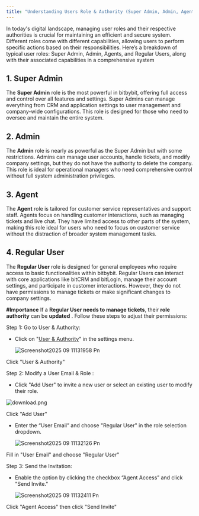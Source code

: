 ```yaml
---
title: "Understanding Users Role & Authority (Super Admin, Admin, Agents, Regular User"
---
```


In today's digital landscape, managing user roles and their respective authorities is crucial for maintaining an efficient and secure system. Different roles come with different capabilities, allowing users to perform specific actions based on their responsibilities. Here’s a breakdown of typical user roles: Super Admin, Admin, Agents, and Regular Users, along with their associated capabilities in a comprehensive system

## 1. Super Admin

The **Super Admin** role is the most powerful in bitbybit, offering full access and control over all features and settings. Super Admins can manage everything from CRM and application settings to user management and company-wide configurations. This role is designed for those who need to oversee and maintain the entire system.

## 2. Admin

The **Admin** role is nearly as powerful as the Super Admin but with some restrictions. Admins can manage user accounts, handle tickets, and modify company settings, but they do not have the authority to delete the company. This role is ideal for operational managers who need comprehensive control without full system administration privileges.

## 3. Agent

The **Agent** role is tailored for customer service representatives and support staff. Agents focus on handling customer interactions, such as managing tickets and live chat. They have limited access to other parts of the system, making this role ideal for users who need to focus on customer service without the distraction of broader system management tasks.

## 4. Regular User

The **Regular User** role is designed for general employees who require access to basic functionalities within bitbybit. Regular Users can interact with core applications like bitCRM and bitLogin, manage their account settings, and participate in customer interactions. However, they do not have permissions to manage tickets or make significant changes to company settings.

**#Importance**
If a **Regular User needs to manage tickets**, their **role authority** can be **updated** . Follow these steps to adjust their permissions:

Step 1: Go to User & Authority:

- Click on "[User & Authority](https://app.bitbybit.studio/settings?section=user-authority)" in the settings menu.

  ![Screenshot2025 09 11131958 Pn](/images/Screenshot2025-09-11131958.png)

Click "User & Authority"

Step 2:  Modify a User Email & Role :

- Click "Add User" to invite a new user or select an existing user to modify their role.

![download.png](/images/download.png)

Click "Add User"

- Enter the “User Email” and choose "Regular User" in the role selection dropdown.

  ![Screenshot2025 09 11132126 Pn](/images/Screenshot2025-09-11132126.png)

Fill in "User Email" and choose "Regular User"

Step 3:  Send the Invitation:

- Enable the option by clicking the checkbox “Agent Access” and click "Send Invite."

  ![Screenshot2025 09 11132411 Pn](/images/Screenshot2025-09-11132411.png)

Click "Agent Access" then click "Send Invite"